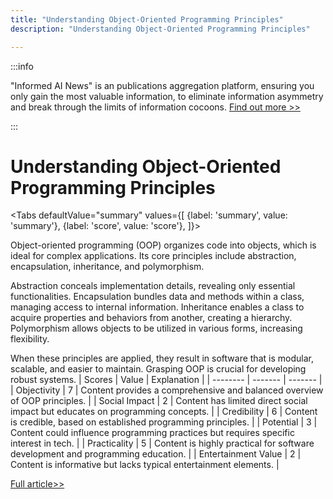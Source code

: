 ```yaml
---
title: "Understanding Object-Oriented Programming Principles"
description: "Understanding Object-Oriented Programming Principles"

---
```



:::info

"Informed AI News" is an publications aggregation platform, ensuring you only gain the most valuable information, to eliminate information asymmetry and break through the limits of information cocoons.  [Find out more >>](/)

:::

# Understanding Object-Oriented Programming Principles


<Tabs
	defaultValue="summary"
	values={[
	{label: 'summary', value: 'summary'},
	{label: 'score', value: 'score'},
]}>
<TabItem value="summary">


Object-oriented programming (OOP) organizes code into objects, which is ideal for complex applications. Its core principles include abstraction, encapsulation, inheritance, and polymorphism.

Abstraction conceals implementation details, revealing only essential functionalities. Encapsulation bundles data and methods within a class, managing access to internal information. Inheritance enables a class to acquire properties and behaviors from another, creating a hierarchy. Polymorphism allows objects to be utilized in various forms, increasing flexibility.

When these principles are applied, they result in software that is modular, scalable, and easier to maintain. Grasping OOP is crucial for developing robust systems.
</TabItem>
<TabItem value="score">
	| Scores     | Value   | Explanation |
	| -------- | ------- | ------- |
	| Objectivity  | 7    | Content provides a comprehensive and balanced overview of OOP principles.    |
	| Social Impact | 2     | Content has limited direct social impact but educates on programming concepts.    |
	| Credibility    | 6    | Content is credible, based on established programming principles.    |
	| Potential    | 3    | Content could influence programming practices but requires specific interest in tech.    |
	| Practicality    | 5    | Content is highly practical for software development and programming education.    |
	| Entertainment Value    | 2    | Content is informative but lacks typical entertainment elements.    |
</TabItem>
</Tabs>

[Full article>>](https://www.freecodecamp.org/news/a-guide-to-object-oriented-programming-principles/)
